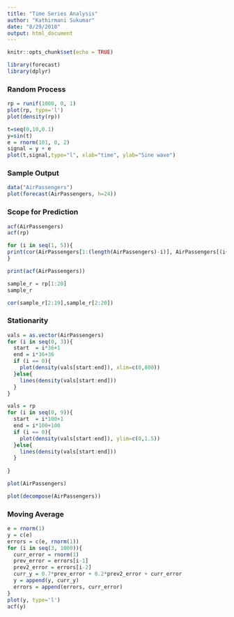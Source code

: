 ```yaml
---
title: "Time Series Analysis"
author: "Kathirmani Sukumar"
date: "8/29/2018"
output: html_document
---
```


```r
knitr::opts_chunk$set(echo = TRUE)
```


```r
library(forecast)
library(dplyr)
```


### Random Process
```r
rp = runif(1000, 0, 1)
plot(rp, type='l')
plot(density(rp))
```

```r
t=seq(0,10,0.1)
y=sin(t)
e = rnorm(101, 0, 2)
signal = y + e
plot(t,signal,type="l", xlab="time", ylab="Sine wave")
```

### Sample Output
```r
data("AirPassengers")
plot(forecast(AirPassengers, h=24))
```

### Scope for Prediction
```r
acf(AirPassengers)
acf(rp)
```

```r
for (i in seq(1, 5)){
print(cor(AirPassengers[1:(length(AirPassengers)-i)], AirPassengers[(i+1):length(AirPassengers)]))
}
```

```r
print(acf(AirPassengers))
```

```r
sample_r = rp[1:20]
sample_r

```

```r
cor(sample_r[2:19],sample_r[2:20])
```

### Stationarity
```r
vals = as.vector(AirPassengers)
for (i in seq(0, 3)){
  start  = i*36+1
  end = i*36+36
  if (i == 0){
    plot(density(vals[start:end]), xlim=c(0,800))  
  }else{
    lines(density(vals[start:end]))  
  }
}
```

```r
vals = rp
for (i in seq(0, 9)){
  start  = i*100+1
  end = i*100+100
  if (i == 0){
    plot(density(vals[start:end]), ylim=c(0,1.5))  
  }else{
    lines(density(vals[start:end]))  
  }
  
}
```


```r
plot(AirPassengers)
```

```r
plot(decompose(AirPassengers))
```

### Moving Average
```r
e = rnorm(1)
y = c(e)
errors = c(e, rnorm(1))
for (i in seq(3, 1000)){
  curr_error = rnorm(1)
  prev_error = errors[i-1]
  prev2_error = errors[i-2]
  curr_y = 0.7*prev_error + 0.2*prev2_error + curr_error
  y = append(y, curr_y)
  errors = append(errors, curr_error)
}
plot(y, type='l')
acf(y)
```

```r

```



